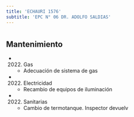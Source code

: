 ```yaml
---
title: 'ECHAURI 1576'
subtitle: 'EPC N° 06 DR. ADOLFO SALDIAS'
---
```


#


## Mantenimiento

*  (2022) Gas 
    + Adecuación de sistema de gas

*  (2022) Electricidad 
    + Recambio de equipos de iluminación

*  (2022) Sanitarias 
    + Cambio de termotanque. Inspector devuelv



